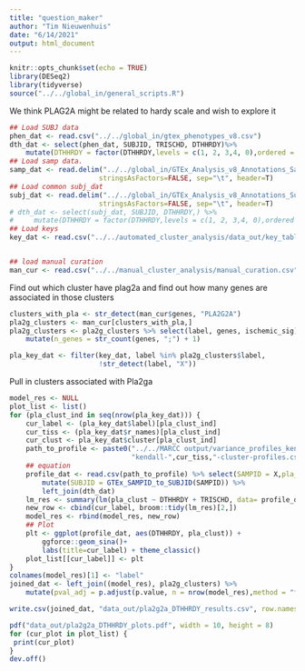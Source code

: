 ```yaml
---
title: "question_maker"
author: "Tim Nieuwenhuis"
date: "6/14/2021"
output: html_document
---
```


```r
knitr::opts_chunk$set(echo = TRUE)
library(DESeq2)
library(tidyverse)
source("../../global_in/general_scripts.R")
```

We think PLAG2A might be related to hardy scale and wish to explore it

```r

## Load SUBJ data
phen_dat <- read.csv("../../global_in/gtex_phenotypes_v8.csv")
dth_dat <- select(phen_dat, SUBJID, TRISCHD, DTHHRDY)%>%
    mutate(DTHHRDY = factor(DTHHRDY,levels = c(1, 2, 3,4, 0),ordered = T))
## Load samp data.
samp_dat <- read.delim("../../global_in/GTEx_Analysis_v8_Annotations_SampleAttributesDS.txt", fill=T,
                      stringsAsFactors=FALSE, sep="\t", header=T)
## Load common subj_dat
subj_dat <- read.delim("../../global_in/GTEx_Analysis_v8_Annotations_SubjectPhenotypesDS.txt", fill=T,
                      stringsAsFactors=FALSE, sep="\t", header=T)
# dth_dat <- select(subj_dat, SUBJID, DTHHRDY,) %>%
#     mutate(DTHHRDY = factor(DTHHRDY,levels = c(1, 2, 3,4, 0),ordered = T))
## Load keys 
key_dat <- read.csv("../../automated_cluster_analysis/data_out/key_table.csv")


## load manual curation
man_cur <- read.csv("../../manual_cluster_analysis/manual_curation.csv")

```


Find out which cluster have plag2a and find out how many genes are associated
in those clusters
```r
clusters_with_pla <- str_detect(man_cur$genes, "PLA2G2A")
pla2g_clusters <- man_cur[clusters_with_pla,]
pla2g_clusters <- pla2g_clusters %>% select(label, genes, ischemic_sig) %>%
    mutate(n_genes = str_count(genes, ";") + 1)

pla_key_dat <- filter(key_dat, label %in% pla2g_clusters$label,
                      !str_detect(label, "X"))
```
 Pull in clusters associated with Pla2ga
```r
model_res <- NULL
plot_list <- list()
for (pla_clust_ind in seq(nrow(pla_key_dat))) {
    cur_label <- (pla_key_dat$label)[pla_clust_ind]
    cur_tiss <- (pla_key_dat$r_names)[pla_clust_ind]
    cur_clust <- pla_key_dat$cluster[pla_clust_ind]
    path_to_profile <- paste0("../../MARCC output/variance_profiles_kendall/",
                              "kendall-",cur_tiss,"-cluster-profiles.csv")
    ## equation
    profile_dat <- read.csv(path_to_profile) %>% select(SAMPID = X,pla_clust = cur_clust) %>%
        mutate(SUBJID = GTEx_SAMPID_to_SUBJID(SAMPID)) %>%
        left_join(dth_dat)
    lm_res <- summary(lm(pla_clust ~ DTHHRDY + TRISCHD, data= profile_dat))
    new_row <- cbind(cur_label, broom::tidy(lm_res)[2,])
    model_res <- rbind(model_res, new_row)
    ## Plot
    plt <- ggplot(profile_dat, aes(DTHHRDY, pla_clust)) +
        ggforce::geom_sina()+
        labs(title=cur_label) + theme_classic()
    plot_list[[cur_label]] <- plt
}
colnames(model_res)[1] <- "label"
joined_dat <- left_join((model_res), pla2g_clusters) %>%
    mutate(pval_adj = p.adjust(p.value, n = nrow(model_res),method = "fdr"))

write.csv(joined_dat, "data_out/pla2g2a_DTHHRDY_results.csv", row.names = F)

pdf("data_out/pla2g2a_DTHHRDY_plots.pdf", width = 10, height = 8)
for (cur_plot in plot_list) {
 print(cur_plot)   
}
dev.off()
```

